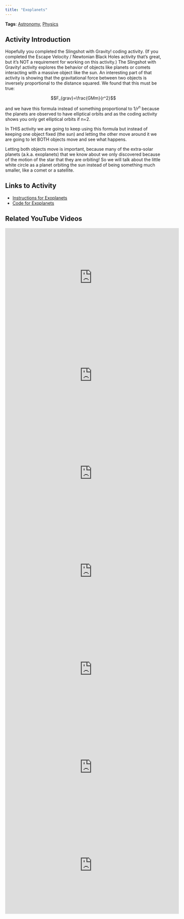 ```yaml
---
title: "Exoplanets"
---
```


**Tags**: [Astronomy](../tags/astronomy.qmd), [Physics](../tags/physics.qmd)

## Activity Introduction

Hopefully you completed the Slingshot with Gravity! coding activity. (If you completed the Escape Velocity / Newtonian Black Holes activity that's great, but it's NOT a requirement for working on this activity.) The Slingshot with Gravity! activity explores the behavior of objects like planets or comets interacting with a massive object like the sun. An interesting part of that activity is showing that the gravitational force between two objects is inversely proportional to the distance squared. We found that this must be true:

$$F_{grav}=\frac{GMm}{r^2}$$

and we have this formula instead of something proportional to $1/r^n$ because the planets are observed to have elliptical orbits and as the coding activity shows you only get elliptical orbits if n=2.

In THIS activity we are going to keep using this formula but instead of keeping one object fixed (the sun) and letting the other move around it we are going to let BOTH objects move and see what happens.

Letting both objects move is important, because many of the extra-solar planets (a.k.a. exoplanets) that we know about we only discovered because of the motion of the star that they are orbiting! So we will talk about the little white circle as a planet orbiting the sun instead of being something much smaller, like a comet or a satellite.

## Links to Activity
* [Instructions for Exoplanets](https://www.asc.ohio-state.edu/orban.14/stemcoding/exoplanet3/exoplanet.html)
* [Code for Exoplanets](https://editor.p5js.org/ChrisOrban/sketches/BQe7De3FQ)

## Related YouTube Videos

<iframe width="560" height="315" src="https://www.youtube.com/embed/pnimRnwm_9w?si=NQFvZkossG7-_sHZ" title="YouTube video player" frameborder="0" allow="accelerometer; autoplay; clipboard-write; encrypted-media; gyroscope; picture-in-picture; web-share" referrerpolicy="strict-origin-when-cross-origin" allowfullscreen></iframe>

<iframe width="560" height="315" src="https://www.youtube.com/embed/SJEJo7Hz3xY?si=kd5QVS8OTLoaYuMm" title="YouTube video player" frameborder="0" allow="accelerometer; autoplay; clipboard-write; encrypted-media; gyroscope; picture-in-picture; web-share" referrerpolicy="strict-origin-when-cross-origin" allowfullscreen></iframe>

<iframe width="560" height="315" src="https://www.youtube.com/embed/NklNnHcmcOE?si=TeAvYHnCFJqUGu0T" title="YouTube video player" frameborder="0" allow="accelerometer; autoplay; clipboard-write; encrypted-media; gyroscope; picture-in-picture; web-share" referrerpolicy="strict-origin-when-cross-origin" allowfullscreen></iframe>

<iframe width="560" height="315" src="https://www.youtube.com/embed/VfmNdFBzBtY?si=Spk76Q0ITUegvLzA" title="YouTube video player" frameborder="0" allow="accelerometer; autoplay; clipboard-write; encrypted-media; gyroscope; picture-in-picture; web-share" referrerpolicy="strict-origin-when-cross-origin" allowfullscreen></iframe>

<iframe width="560" height="315" src="https://www.youtube.com/embed/ifOyZ4ngowQ?si=col4KxGSeEUf77DX" title="YouTube video player" frameborder="0" allow="accelerometer; autoplay; clipboard-write; encrypted-media; gyroscope; picture-in-picture; web-share" referrerpolicy="strict-origin-when-cross-origin" allowfullscreen></iframe>

<iframe width="560" height="315" src="https://www.youtube.com/embed/CEkg2nvQULw?si=ds9eSqhZ0h9E9vQ-" title="YouTube video player" frameborder="0" allow="accelerometer; autoplay; clipboard-write; encrypted-media; gyroscope; picture-in-picture; web-share" referrerpolicy="strict-origin-when-cross-origin" allowfullscreen></iframe>

<iframe width="560" height="315" src="https://www.youtube.com/embed/UyyKx9TUKVs?si=PvdhTRl_ryGuF8AM" title="YouTube video player" frameborder="0" allow="accelerometer; autoplay; clipboard-write; encrypted-media; gyroscope; picture-in-picture; web-share" referrerpolicy="strict-origin-when-cross-origin" allowfullscreen></iframe>